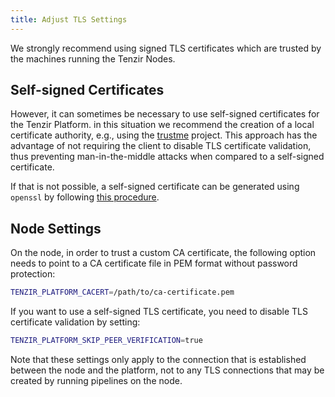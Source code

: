 ```yaml
---
title: Adjust TLS Settings
---
```


We strongly recommend using signed TLS certificates which are trusted by the
machines running the Tenzir Nodes.

## Self-signed Certificates

However, it can sometimes be necessary to use self-signed certificates for the
Tenzir Platform. in this situation we recommend the creation of a local
certificate authority, e.g., using the
[trustme](https://pypi.org/project/trustme/) project. This approach has the
advantage of not requiring the client to disable TLS certificate validation,
thus preventing man-in-the-middle attacks when compared to a self-signed
certificate.

If that is not possible, a self-signed certificate can be generated using `openssl`
by following [this procedure](https://stackoverflow.com/a/10176685/92560).

## Node Settings

On the node, in order to trust a custom CA certificate, the following option
needs to point to a CA certificate file in PEM format without password protection:

```sh
TENZIR_PLATFORM_CACERT=/path/to/ca-certificate.pem
```

If you want to use a self-signed TLS certificate, you need to disable
TLS certificate validation by setting:

```sh
TENZIR_PLATFORM_SKIP_PEER_VERIFICATION=true
```

Note that these settings only apply to the connection that is established
between the node and the platform, not to any TLS connections that may
be created by running pipelines on the node.
